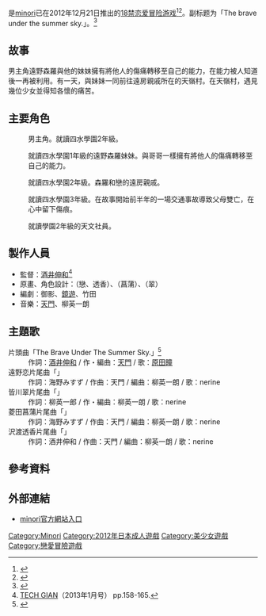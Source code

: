 {{Infobox animanga/Headerofja
|標題     = 夏空的英仙座
|圖像     = Natsuzora no Perseus - Simple Edition game cover.jpg
|尺寸     =
|說明     = 《夏空的英仙座》遊戲封面。
|日文名稱 = 夏空のペルセウス
|英文名稱 = 
|假名     = なつぞらのペるせうす
|羅馬字   = Natsuzora no Perseus
|類型     =戀愛
}}
{{Infobox animanga/Game
|Title=
|Genre=[[戀愛冒險|戀愛冒險]]
|Plat= [[Microsoft_Windows_XP|Windows XP]]/[[Microsoft_Windows_Vista|Vista]]/[[Microsoft_Windows_7|7]]/[[Microsoft_Windows_8|8]]
|Engine= 
|Dev= [[minori|minori]]
|Pub= minori
|Producer= 
|Director= [[酒井伸和|酒井伸和]]
|Scenario= 御影、[[鏡遊|鏡遊]]、竹田
|CharacterDesign= 莊名泉石、{{lang|ja|柚子奈ひよ}}、{{lang|ja|高崎まこ}}
|Sound= 天門、柳英一朗
|Play= 1
|Date= 2012年12月21日
|Rating= 18禁
|End= 4
}}
{{Infobox animanga/Footerofja}}
{{Vgname|夏空的英仙座|ja=夏空のペルセウス}}是[[minori|minori]]已在2012年12月21日推出的[[日本成人遊戲|18禁]][[恋爱冒险游戏|恋爱冒险游戏]]<ref name="getchu">{{cite web|url=http://www.getchu.com/soft.phtml?id=748465|script-title=ja:夏空のペルセウス シンプル版|publisher=Getchu.com|accessdate=2020年9月24日|language=ja|archive-date=2019年12月28日|archive-url=https://web.archive.org/web/20191228042450/http://www.getchu.com/soft.phtml?id=748465|dead-url=no}}</ref><ref>{{cite web|url=http://www.getchu.com/soft.phtml?id=748466|script-title=ja:夏空のペルセウス 豪華版|publisher=Getchu.com|accessdate=2015年11月20日|language=ja|archive-date=2016年1月10日|archive-url=https://web.archive.org/web/20160110062446/http://www.getchu.com/soft.phtml?id=748466|dead-url=no}}</ref>。副标题为「The brave under the summer sky.」。<ref>{{cite web|url=https://vndb.org/v10597|script-title=en:Natsuzora no Perseus|publisher=The Visual Novel Database|accessdate=2015年12月8日|language=en|archive-date=2015年1月10日|archive-url=https://web.archive.org/web/20150110180803/https://vndb.org/v10597|dead-url=no}}</ref>

== 故事 ==
男主角遠野森羅與他的妹妹擁有將他人的傷痛轉移至自己的能力，在能力被人知道後一再被利用。有一天，與妹妹一同前往遠房親戚所在的天嶺村。在天嶺村，遇見幾位少女並得知各懷的痛苦。

== 主要角色 ==
;{{nihongo|遠野森羅|遠野 森羅（とおの しんら）||}}
:男主角。就讀四水學園2年級。

;{{nihongo|遠野戀|遠野 恋（とおの れん）||[[配音员|聲優]]：{{tsl|ja|くすはらゆい|楠原ゆい}}<ref name="getchu"/>}}
:就讀四水學園1年級的遠野森羅妹妹。與哥哥一樣擁有將他人的傷痛轉移至自己的能力。

;{{nihongo|皆川翠|皆川 翠（みなかわ すい）||聲優：{{tsl|ja|立花あおい}}<ref name="getchu"/>}}
:就讀四水學園2年級。森羅和戀的遠房親戚。

;{{nihongo|菱田菖蒲|菱田 あやめ（ひしだ あやめ）||聲優：{{tsl|ja|桜井美鈴|櫻井美鈴}}<ref name="getchu"/>}}
:就讀四水學園3年級。在故事開始前半年的一場交通事故導致父母雙亡，在心中留下傷痕。

;{{nihongo|沢渡透香|沢渡 透香（さわたり とうか）||聲優：{{lang|ja|市川ひなこ}}<ref name="getchu"/>}}
:就讀學園2年級的天文社員。

== 製作人員 ==
* 監督：[[酒井伸和|酒井伸和]]<ref name="tg201301">[[TECH_GIAN|TECH GIAN]]（2013年1月号） pp.158-165.</ref>
* 原畫、角色設計：{{tsl|ja|庄名泉石|莊名泉石}}（戀、透香）、{{tsl|ja|柚子奈ひよ}}（菖蒲）、{{lang|ja|高崎まこ}}（翠）
* 編劇：御影、[[鏡遊|鏡遊]]、竹田
* 音樂：[[天門_(作曲家)|天門]]、柳英一朗

== 主題歌 ==
;片頭曲「The Brave Under The Summer Sky.」<ref>{{cite web|url=http://erogetrailers.com/soft/9087|script-title=ja:夏空のペルセウス|publisher=ErogeTrailers|accessdate=2015年12月8日|language=ja|archive-date=2015年11月23日|archive-url=https://web.archive.org/web/20151123030529/http://erogetrailers.com/soft/9087|dead-url=no}}</ref>
:作詞：[[酒井伸和|酒井伸和]] / 作・編曲：[[天門_(作曲家)|天門]] / 歌：[[原田瞳|原田瞳]]
;遠野恋片尾曲「{{lang|ja|ずっと すき}}」
:作詞：海野みすず / 作曲：天門 / 編曲：柳英一朗 / 歌：nerine
;皆川翠片尾曲「{{lang|ja|同じ空の下}}」
:作詞：柳英一郎 / 作・編曲：柳英一朗 / 歌：nerine
;菱田菖蒲片尾曲「{{lang|ja|ねむり姫が目覚めた時に}}」
:作詞：海野みすず / 作曲：天門 / 編曲：柳英一朗 / 歌：nerine
;沢渡透香片尾曲「{{lang|ja|星を掴んで}}」
:作詞：酒井伸和 / 作曲：天門 / 編曲：柳英一朗 / 歌：nerine

==參考資料==
{{reflist}}

== 外部連結 ==
* [https://web.archive.org/web/20090505215105/http://www.minori.ph/ minori官方網站入口]{{ja icon}}

{{minori}}

{{DEFAULTSORT:Natsuzora no Perseus}}
[[Category:Minori|Category:Minori]]
[[Category:2012年日本成人遊戲|Category:2012年日本成人遊戲]]
[[Category:美少女遊戲|Category:美少女遊戲]]
[[Category:戀愛冒險遊戲|Category:戀愛冒險遊戲]]
